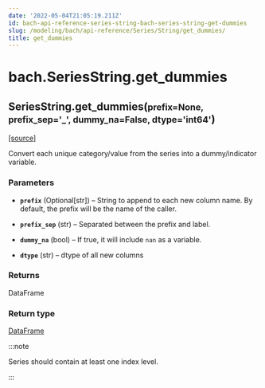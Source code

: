 ```yaml
---
date: '2022-05-04T21:05:19.211Z'
id: bach-api-reference-series-string-bach-series-string-get-dummies
slug: /modeling/bach/api-reference/Series/String/get_dummies/
title: get_dummies
---
```


# bach.SeriesString.get_dummies

<div className="method">

<h2 className="signature-method"><span className="additional-name">SeriesString.</span><span className="name">get_dummies(</span><small className="parameter-list"><span className="parameter" id="prefix">prefix=None</span>, <span className="parameter" id="prefix_sep">prefix_sep='_'</span>, <span className="parameter" id="dummy_na">dummy_na=False</span>, <span className="parameter" id="dtype">dtype='int64'</span></small>)</h2>


&#8203;<span className="view-source">[[source]](https://github.com/objectiv/objectiv-analytics/blob/main/bach/bach/series/series_string.py)</span>

<div className="content">

Convert each unique category/value from the series into a dummy/indicator variable.


### Parameters

* **`prefix`** (Optional[str]) – String to append to each new column name. By default, the prefix will be the name of
the caller.


* **`prefix_sep`** (str) – Separated between the prefix and label.


* **`dummy_na`** (bool) – If true, it will include `nan` as a variable.


* **`dtype`** (str) – dtype of all new columns





### Returns

DataFrame



### Return type

[DataFrame](/modeling/bach/api-reference/DataFrame/index.mdx)


:::note

Series should contain at least one index level.


:::


</div>


</div>
